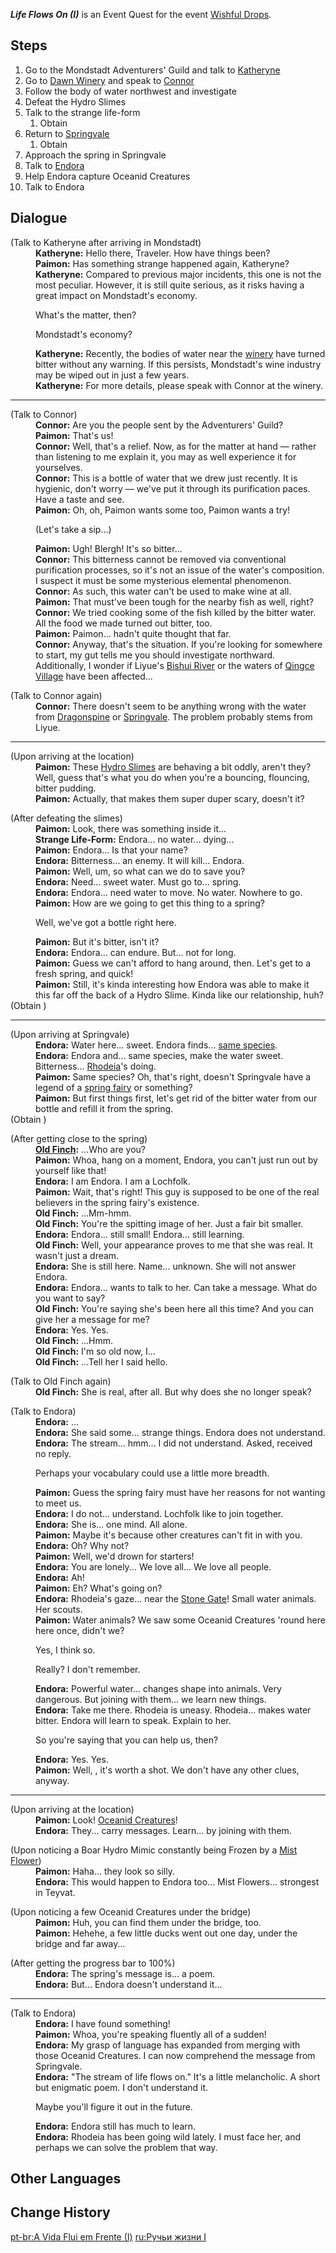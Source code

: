 {{Quest Infobox
|id            = 41421
|image         = 
|region        = Mondstadt
|area          = Starfell Valley
|subarea       = Mondstadt City
|type          = World
|event_name    = Wishful Drops
|requirement   = Reach [[Adventure Rank]] 20
|startLocation = [[Mondstadt City|Mondstadt]], [[Mondstadt]]
|rewards       = Primogem*60;Hero's Wit*5;Mora*50,000
|otherRewards  = 
* Unlocks [[Wishful Drops]] Event
|next          = Life Flows On (II)
|characters    = Callirhoe <!--name unrevealed at this point, only interacted with Endora but was unseen and unheard during the quest-->; Connor; Endora (NPC); Katheryne (Mondstadt); Old Finch; Paimon; Traveler
}}
'''''Life Flows On (I)''''' is an Event Quest for the event [[Wishful Drops]].

==Steps==
# Go to the Mondstadt Adventurers' Guild and talk to [[Katheryne]]
# Go to [[Dawn Winery]] and speak to [[Connor]]
# Follow the body of water northwest and investigate
# Defeat the Hydro Slimes
# Talk to the strange life-form
## Obtain {{Item|Special Bottle}}
# Return to [[Springvale]]
## Obtain {{Item|Inquisitive Endora}}
# Approach the spring in Springvale
# Talk to [[Endora]]
# Help Endora capture Oceanid Creatures
# Talk to Endora

==Dialogue==
{{Quest Description|The water source near the winery has become bitter for no apparent reason. The Adventurers' Guild hopes for your cooperation in resolving this matter.}}
{{Dialogue Start}}
;(Talk to Katheryne after arriving in Mondstadt)
:'''Katheryne:''' Hello there, Traveler. How have things been?
:'''Paimon:''' Has something strange happened again, Katheryne?
:'''Katheryne:''' Compared to previous major incidents, this one is not the most peculiar. However, it is still quite serious, as it risks having a great impact on Mondstadt's economy.
:{{DIcon}} What's the matter, then?
:{{DIcon}} Mondstadt's economy?
:'''Katheryne:''' Recently, the bodies of water near the [[Dawn Winery|winery]] have turned bitter without any warning. If this persists, Mondstadt's wine industry may be wiped out in just a few years.
:'''Katheryne:''' For more details, please speak with Connor at the winery.
----
;(Talk to Connor)
:'''Connor:''' Are you the people sent by the Adventurers' Guild?
:'''Paimon:''' That's us!
:'''Connor:''' Well, that's a relief. Now, as for the matter at hand &mdash; rather than listening to me explain it, you may as well experience it for yourselves.
:'''Connor:''' This is a bottle of water that we drew just recently. It is hygienic, don't worry &mdash; we've put it through its purification paces. Have a taste and see.
:'''Paimon:''' Oh, oh, Paimon wants some too, Paimon wants a try!
:{{DIcon}} (Let's take a sip...)
:'''Paimon:''' Ugh! Blergh! It's so bitter...
:'''Connor:''' This bitterness cannot be removed via conventional purification processes, so it's not an issue of the water's composition. I suspect it must be some mysterious elemental phenomenon.
:'''Connor:''' As such, this water can't be used to make wine at all.
:'''Paimon:''' That must've been tough for the nearby fish as well, right?
:'''Connor:''' We tried cooking some of the fish killed by the bitter water. All the food we made turned out bitter, too.
:'''Paimon:''' Paimon... hadn't quite thought that far.
:'''Connor:''' Anyway, that's the situation. If you're looking for somewhere to start, my gut tells me you should investigate northward. Additionally, I wonder if Liyue's [[Bishui River]] or the waters of [[Qingce Village]] have been affected...

;(Talk to Connor again)
:'''Connor:''' There doesn't seem to be anything wrong with the water from [[Dragonspine]] or [[Springvale]]. The problem probably stems from Liyue.
----
;(Upon arriving at the location)
:'''Paimon:''' These [[Hydro Slime]]s are behaving a bit oddly, aren't they? Well, guess that's what you do when you're a bouncing, flouncing, bitter pudding.
:'''Paimon:''' Actually, that makes them super duper scary, doesn't it?

;(After defeating the slimes)
:'''Paimon:''' Look, there was something inside it...
:'''Strange Life-Form:''' Endora... no water... dying...
:'''Paimon:''' Endora... Is that your name?
:'''Endora:''' Bitterness... an enemy. It will kill... Endora.
:'''Paimon:''' Well, um, so what can we do to save you?
:'''Endora:''' Need... sweet water. Must go to... spring.
:'''Endora:''' Endora... need water to move. No water. Nowhere to go.
:'''Paimon:''' How are we going to get this thing to a spring?
:{{DIcon}} Well, we've got a bottle right here.
:'''Paimon:''' But it's bitter, isn't it?
:'''Endora:''' Endora... can endure. But... not for long.
:'''Paimon:''' Guess we can't afford to hang around, then. Let's get to a fresh spring, and quick!
:'''Paimon:''' Still, it's kinda interesting how Endora was able to make it this far off the back of a Hydro Slime. Kinda like our relationship, huh?
;(Obtain {{Item|Special Bottle}})
----
;(Upon arriving at Springvale)
:'''Endora:''' Water here... sweet. Endora finds... [[Lochfolk|same species]].
:'''Endora:''' Endora and... same species, make the water sweet. Bitterness... [[Rhodeia of Loch|Rhodeia]]'s doing.
:'''Paimon:''' Same species? Oh, that's right, doesn't Springvale have a legend of a [[Callirhoe|spring fairy]] or something?
:'''Paimon:''' But first things first, let's get rid of the bitter water from our bottle and refill it from the spring.
;(Obtain {{Item|Inquisitive Endora}})

;(After getting close to the spring)
:'''[[Old Finch]]:''' ...Who are you?
:'''Paimon:''' Whoa, hang on a moment, Endora, you can't just run out by yourself like that!
:'''Endora:''' I am Endora. I am a Lochfolk.
:'''Paimon:''' Wait, that's right! This guy is supposed to be one of the real believers in the spring fairy's existence.
:'''Old Finch:''' ...Mm-hmm.
:'''Old Finch:''' You're the spitting image of her. Just a fair bit smaller.
:'''Endora:''' Endora... still small! Endora... still learning.
:'''Old Finch:''' Well, your appearance proves to me that she was real. It wasn't just a dream.
:'''Endora:''' She is still here. Name... unknown. She will not answer Endora.
:'''Endora:''' Endora... wants to talk to her. Can take a message. What do you want to say?
:'''Old Finch:''' You're saying she's been here all this time? And you can give her a message for me?
:'''Endora:''' Yes. Yes.
:'''Old Finch:''' ...Hmm.
:'''Old Finch:''' I'm so old now, I...
:'''Old Finch:''' ...Tell her I said hello.

;(Talk to Old Finch again)
:'''Old Finch:''' She is real, after all. But why does she no longer speak?

;(Talk to Endora)
:'''Endora:''' ...
:'''Endora:''' She said some... strange things. Endora does not understand.
:'''Endora:''' The stream... hmm... I did not understand. Asked, received no reply.
:{{DIcon}} Perhaps your vocabulary could use a little more breadth.
:'''Paimon:''' Guess the spring fairy must have her reasons for not wanting to meet us.
:'''Endora:''' I do not... understand. Lochfolk like to join together.
:'''Endora:''' She is... one mind. All alone.
:'''Paimon:''' Maybe it's because other creatures can't fit in with you.
:'''Endora:''' Oh? Why not?
:'''Paimon:''' Well, we'd drown for starters!
:'''Endora:''' You are lonely... We love all... We love all people.
:'''Endora:''' Ah!
:'''Paimon:''' Eh? What's going on?
:'''Endora:''' Rhodeia's gaze... near the [[Stone Gate]]! Small water animals. Her scouts.
:'''Paimon:''' Water animals? We saw some Oceanid Creatures 'round here here once, didn't we?
:{{DIcon}} Yes, I think so.
:{{DIcon}} Really? I don't remember.
:'''Endora:''' Powerful water... changes shape into animals. Very dangerous. But joining with them... we learn new things.
:'''Endora:''' Take me there. Rhodeia is uneasy. Rhodeia... makes water bitter. Endora will learn to speak. Explain to her.
:{{DIcon}} So you're saying that you can help us, then?
:'''Endora:''' Yes. Yes.
:'''Paimon:''' Well, {{Traveler}}, it's worth a shot. We don't have any other clues, anyway.
----
;(Upon arriving at the location)
:'''Paimon:''' Look! [[Hydro Mimics|Oceanid Creatures]]!
:'''Endora:''' They... carry messages. Learn... by joining with them.

;(Upon noticing a Boar Hydro Mimic constantly being Frozen by a [[Mist Flower]])
:'''Paimon:''' Haha... they look so silly.
:'''Endora:''' This would happen to Endora too... Mist Flowers... strongest in Teyvat.

;(Upon noticing a few Oceanid Creatures under the bridge)
:'''Paimon:''' Huh, you can find them under the bridge, too.
:'''Paimon:''' Hehehe, a few little ducks went out one day, under the bridge and far away...

;(After getting the progress bar to 100%)
:'''Endora:''' The spring's message is... a poem.
:'''Endora:''' But... Endora doesn't understand it...
----
;(Talk to Endora)
:'''Endora:''' I have found something!
:'''Paimon:''' Whoa, you're speaking fluently all of a sudden!
:'''Endora:''' My grasp of language has expanded from merging with those Oceanid Creatures. I can now comprehend the message from Springvale.
:'''Endora:''' "The stream of life flows on." It's a little melancholic. A short but enigmatic poem. I don't understand it.
:{{DIcon}} Maybe you'll figure it out in the future.
:'''Endora:''' Endora still has much to learn.
:'''Endora:''' Rhodeia has been going wild lately. I must face her, and perhaps we can solve the problem that way.
{{Dialogue End}}

==Other Languages==
{{Other Languages
|en      = Life Flows On (I)
|zhs     = 潺潺向前・其一
|zhs_rm  = Chánchán Xiàngqián - Qí Yī
|zht     = 潺潺向前・其一
|zht_rm  = Chánchán Xiàngqián - Qí Yī
|zh_tl   = Water Flowing Onwards - One
|zh_note = {{zh|潺潺|Chánchán}} is an onomatopoeia for the soft sound of flowing water.
|ja      = さらさらと流れよ・1
|ja_rm   = Sarasara to Nagare yo - Ichi
|ja_tl   = Flow With Rippling - One
|ko      = 흐르는 생명・첫 번째
|ko_tl   = Flowing Life - First
|es      = Los cauces de la vida (I)
|es_tl   = The Courses of Life (I)
|fr      = Le fleuve de la vie - 1
|fr_tl   = The River of Life - 1
|ru      = Ручьи жизни I
|ru_tl   = Streams of Life I
|th      = สายธารแห่งชีวิต (I)
|th_rm   = 
|th_tl   = 
|vi      = Nước Chảy Về Trước I
|vi_tl   = 
|de      = Das Leben fließt weiter (I)
|de_tl   = Life Flows On (I)
|id      = Hidup Terus Mengalir (I)
|id_tl   = Life Flows On (I)
|pt      = A Vida Flui em Frente (I)
|pt_tl   = 
}}

==Change History==
{{Change History|1.4}}

[[pt-br:A Vida Flui em Frente (I)]]
[[ru:Ручьи жизни I]]